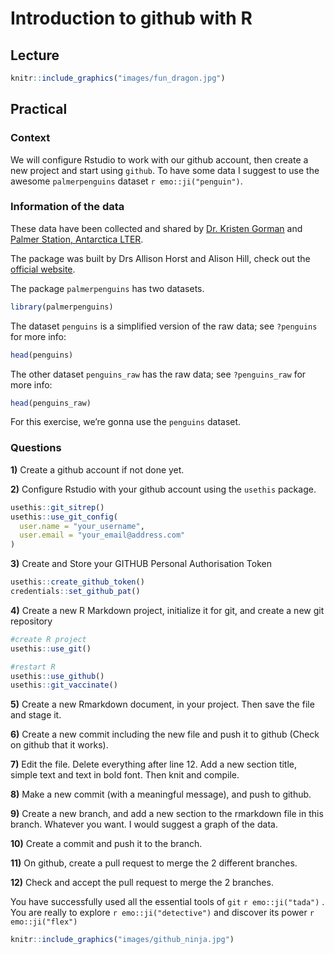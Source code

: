 # Introduction to github with R

## Lecture

```r
knitr::include_graphics("images/fun_dragon.jpg")
```

## Practical

### Context

We will configure Rstudio to work with our github account, then create a new project and start using `github`. To have some data I suggest to use the awesome `palmerpenguins` dataset `r emo::ji("penguin")`.

### Information of the data
These data have been collected and shared by [Dr. Kristen Gorman](https://www.uaf.edu/cfos/people/faculty/detail/kristen-gorman.php) and [Palmer Station, Antarctica LTER](https://pal.lternet.edu/).

The package was built by Drs Allison Horst and Alison Hill, check out the [official website](https://allisonhorst.github.io/palmerpenguins/).

The package `palmerpenguins` has two datasets.

```r
library(palmerpenguins)
```

The dataset `penguins` is a simplified version of the raw data; see `?penguins` for more info:

```r
head(penguins)
```

The other dataset `penguins_raw` has the raw data; see `?penguins_raw` for more info:

```r
head(penguins_raw)
```


For this exercise, we're gonna use the `penguins` dataset.

### Questions

**1)** Create a github account if not done yet.

**2)** Configure Rstudio with your github account using the `usethis` package.

```r
usethis::git_sitrep()
usethis::use_git_config(
  user.name = "your_username",
  user.email = "your_email@address.com"
)
```

**3)** Create and Store your GITHUB Personal Authorisation Token


```r
usethis::create_github_token()
credentials::set_github_pat()
```


**4)** Create a new R Markdown project, initialize it for git, and create a new git repository

```r
#create R project
usethis::use_git()

#restart R
usethis::use_github()
usethis::git_vaccinate()
```

**5)** Create a new Rmarkdown document, in your project. Then save the file and stage it.

**6)** Create a new commit including the new file and push it to github (Check on github that it works).

**7)** Edit the file. Delete everything after line 12. Add a new section title, simple text and text in bold font. Then knit and compile.

**8)** Make a new commit (with a meaningful message), and push to github.

**9)** Create a new branch, and add a new section to the rmarkdown file in this branch. Whatever you want. I would suggest a graph of the data.

**10)** Create a commit and push it to the branch.

**11)** On github, create a pull request to merge the 2 different branches. 

**12)** Check and accept the pull request to merge the 2 branches.

You have successfully used all the essential tools of `git` `r emo::ji("tada")` . You are really to explore `r emo::ji("detective")` and discover its power `r emo::ji("flex")`

```r
knitr::include_graphics("images/github_ninja.jpg")
```
